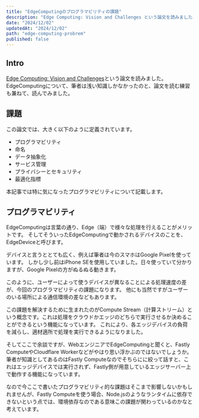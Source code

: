 ```yaml
---
title: "EdgeComputingのプログラマビリティの課題"
description: "Edge Computing: Vision and Challenges という論文を読みました。EdgeComputingについて、筆者は浅い知識しかなかったのと、論文を読む練習も兼ねて、読んでみました。"
date: "2024/12/02"
updatedAt: "2024/12/02"
path: "edge-computing-probrem"
published: false
---
```


## Intro

[Edge Computing: Vision and Challenges](https://cse.buffalo.edu/faculty/tkosar/cse710_spring20/shi-iot16.pdf)という論文を読みました。
EdgeComputingについて、筆者は浅い知識しかなかったのと、論文を読む練習も兼ねて、読んでみました。

## 課題

この論文では、大きく以下のように定義されています。

- プログラマビリティ
- 命名
- データ抽象化
- サービス管理
- プライバシーとセキュリティ
- 最適化指標

本記事では特に気になったプログラマビリティについて記載します。

## プログラマビリティ

EdgeComputingは言葉の通り、Edge（端）で様々な処理を行えることがメリットです。
そしてそういったEdgeComputingで動かされるデバイスのことを、EdgeDeviceと呼びます。

デバイスと言うととても広く、例えば筆者は今のスマホはGoogle Pixelを使っています。
しかし少し前はiPhone SEを使用していました。日々使っていて分かりますが、Google Pixelの方がぬるぬる動きます。

このように、ユーザーによって使うデバイスが異なることによる処理速度の差が、今回のプログラマビリティの課題になります。
他にも当然ですがユーザーのいる場所による通信環境の差などもあります。

この課題を解決するために生まれたのがCompute Stream（計算ストリーム）という概念です。これは処理をクラウドかエッジのどちらで実行させるか決めることができるという機能になっています。
これにより、各エッジデバイスの負荷を減らし、適材適所で処理を実行できるようになりました。

そしてここで余談ですが、WebエンジニアでEdgeComputingと聞くと、Fastly ComputeやCloudflare Workerなどがやはり思い浮かぶのではないでしょうか。
筆者が知識としてあるのはFastly Computeなのでそちらにに絞って話すと、これはエッジデバイスでは実行されず、Fastly側が用意しているエッジサーバー上で動作する機能になっています。

なので今ここで書いたプログラマビリティ的な課題はそこまで影響しないかもしれませんが、Fastly Computeを使う場合、Node.jsのようなランタイムに依存できないという点では、環境依存なのである意味この課題が関わっているのかなと考えています。
